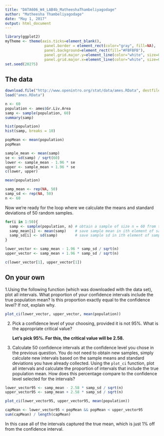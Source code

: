 ---
title: "DATA606_W4_LAB4b_MatheeshaThambeliyagodage"
author: "Matheesha Thambeliyagodage"
date: "May 1, 2017"
output: html_document
---


```{r, echo=FALSE, message=FALSE} 
library(ggplot2)
myTheme <- theme(axis.ticks=element_blank(),  
                  panel.border = element_rect(color="gray", fill=NA), 
                  panel.background=element_rect(fill="#FBFBFB"), 
                  panel.grid.major.y=element_line(color="white", size=0.5), 
                  panel.grid.major.x=element_line(color="white", size=0.5))
set.seed(20275)

```

## The data

```{r load-data, eval=TRUE}
download.file("http://www.openintro.org/stat/data/ames.RData", destfile = "ames.RData")
load("ames.RData")

```


```{r}
n <- 60
population <- ames$Gr.Liv.Area
samp <- sample(population, 60)
summary(samp)

```

```{r}
hist(population)
hist(samp, breaks = 10)
```




```{r}
popMean <- mean(population)
popMean
```

```{r}
sample_mean <- mean(samp)
se <- sd(samp) / sqrt(60)
lower <- sample_mean - 1.96 * se
upper <- sample_mean + 1.96 * se
c(lower, upper)
```
```{r}
mean(population)
```

```{r}
samp_mean <- rep(NA, 50)
samp_sd <- rep(NA, 50)
n <- 60
```

Now we're ready for the loop where we calculate the means and standard deviations of 50 random samples.

```{r}
for(i in 1:50){
  samp <- sample(population, n) # obtain a sample of size n = 60 from the population
  samp_mean[i] <- mean(samp)    # save sample mean in ith element of samp_mean
  samp_sd[i] <- sd(samp)        # save sample sd in ith element of samp_sd
}
```

```{r}
lower_vector <- samp_mean - 1.96 * samp_sd / sqrt(n) 
upper_vector <- samp_mean + 1.96 * samp_sd / sqrt(n)
```

```{r}
c(lower_vector[1], upper_vector[1])
```

## On your own

1.Using the following function (which was downloaded with the data set), 
plot all intervals. What proportion of your confidence intervals include 
the true population mean? Is this proportion exactly equal to the 
confidence level? If not, explain why.
    
    
    
    
    
    
```{r}
plot_ci(lower_vector, upper_vector, mean(population))
```


2. Pick a confidence level of your choosing, provided it is not 95%. What is 
    the appropriate critical value?
    
    **Let's pick 95%. For this, the critical value will be 2.58.**
    
3. Calculate 50 confidence intervals at the confidence level you chose in the 
    previous question. You do not need to obtain new samples, simply calculate 
    new intervals based on the sample means and standard deviations you have 
    already collected. Using the `plot_ci` function, plot all intervals and 
    calculate the proportion of intervals that include the true population 
    mean. How does this percentage compare to the confidence level selected for
    the intervals?
    
    
```{r}
lower_vector95 <- samp_mean - 2.58 * samp_sd / sqrt(n) 
upper_vector95 <- samp_mean + 2.58 * samp_sd / sqrt(n)

```
```{r}
plot_ci(lower_vector95, upper_vector95, mean(population))
```
```{r}
capMean <- lower_vector95 < popMean && popMean < upper_vector95
sum(capMean) / length(capMean)
```
In this case all of the intervals captured the true mean, which is just 1% off from the confidence interval.


